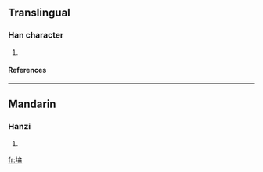 ==Translingual==
===Han character===
{{Han char|rn=32|rad=土|as=08|sn=11|four=|canj=土人一月 (GOMB)}}
# {{defn|Han|sort=土08}}
====References====
{{Han ref|kx=0230.330|dkj=05173|dj=0466.380|hdz=10455.050|uh=57E8|ud=22504}}
----
==Mandarin==
===Hanzi===
{{cmn-hanzi|pin=[[lǔn]] (lun3)|wg=lun<sup>3</sup>}}
# {{defn|Mandarin}}

[[fr:埨]]